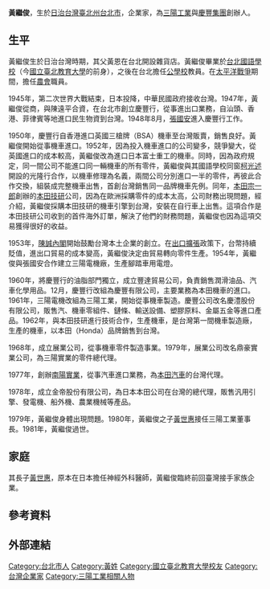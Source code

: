 {{unreferenced|time=2015-08-16T05:49:40+00:00}}
'''黃繼俊'''{{BD|1896年||1981年|}}，生於[[日治台灣|日治台灣]][[臺北州|臺北州]][[臺北市_(州轄市)|台北市]]，企業家，為[[三陽工業|三陽工業]]與[[慶豐集團|慶豐集團]]創辦人。

==生平==
黃繼俊生於日治台灣時期，其父黃恩在台北開設雜貨店。黃繼俊畢業於[[台北國語學校|台北國語學校]]（今[[國立臺北教育大學|國立臺北教育大學]]的前身），之後在台北擔任[[公學校|公學校]]教員。在[[太平洋戰爭|太平洋戰爭]]期間，擔任[[農會|農會]]職員。

1945年，第二次世界大戰結束，日本投降，中華民國政府接收台灣。1947年，黃繼俊從商，與陳遠平合資，在台北市創立慶豐行，從事進出口業務，自汕頭、香港、菲律賓等地進口民生物資到台灣。1948年8月，[[張國安|張國安]]進入慶豐行工作。

1950年，慶豐行自香港進口英國三槍牌（BSA）機車至台灣販賣，銷售良好。黃繼俊開始從事機車進口。1952年，因為投入機車進口的公司變多，競爭變大，從英國進口的成本較高，黃繼俊改為進口日本富士重工的機車。同時，因為政府規定，同一間公司不能進口同一輛機車的所有零件，黃繼俊與其國語學校同窗[[柯光述|柯光述]]開設的光隆行合作，以機車修理為名義，兩間公司分別進口一半的零件，再彼此合作交換，組裝成完整機車出售，首創台灣銷售同一品牌機車先例。同年，[[本田宗一郎|本田宗一郎]]創辦的[[本田技研|本田技研]]公司，因為在歐洲採購零件的成本太高，公司財務出現問題，經介紹，黃繼俊採購本田技研的機車引擎到台灣，安裝在自行車上出售。這項合作是本田技研公司收到的首件海外訂單，解決了他們的財務問題，黃繼俊也因為這項交易獲得很好的收益。

1953年，[[第一次陳誠內閣|陳誠內閣]]開始鼓勵台灣本土企業的創立。在[[出口擴張|出口擴張]]政策下，台幣持續貶值，進出口貿易的成本變高，黃繼俊決定由貿易轉向零件生產。1954年，黃繼俊與張國安合作建立三陽電機廠，生產腳踏車用電燈。

1960年，將慶豐行的油脂部門獨立，成立豐達貿易公司，負責銷售潤滑油品、汽車化學用品。12月，慶豐行改組為慶豐有限公司，主要業務為本田機車的進口。1961年，三陽電機改組為三陽工業，開始從事機車製造。慶豐公司改名慶澧股份有限公司，販售汽、機車零組件、鏈條、輸送設備、塑膠原料、金屬五金等進口產品。1962年，與本田技研進行技術合作，生產機車，是台灣第一間機車製造廠，生產的機車，以本田（Honda）品牌銷售到台灣。

1968年，成立展業公司，從事機車零件製造事業。1979年，展業公司改名鼎豪實業公司，為三陽實業的零件總代理。

1977年，創辦[[南陽實業|南陽實業]]，從事汽車進口業務，為[[本田汽車|本田汽車]]的台灣代理。

1978年，成立金帝股份有限公司，為日本本田公司在台灣的總代理，販售汎用引擎、發電機、船外機、農業機械等產品。

1979年，黃繼俊身體出現問題。1980年，黃繼俊之子[[黃世惠|黃世惠]]接任三陽工業董事長。1981年，黃繼俊過世。

==家庭==
其長子[[黃世惠|黃世惠]]，原本在日本擔任神經外科醫師，黃繼俊臨終前回臺灣接手家族企業。

== 參考資料 ==
{{Reflist}}

== 外部連結 ==

[[Category:台北市人|Category:台北市人]]
[[Category:黃姓|Category:黃姓]]
[[Category:國立臺北教育大學校友|Category:國立臺北教育大學校友]]
[[Category:台灣企業家|Category:台灣企業家]]
[[Category:三陽工業相關人物|Category:三陽工業相關人物]]